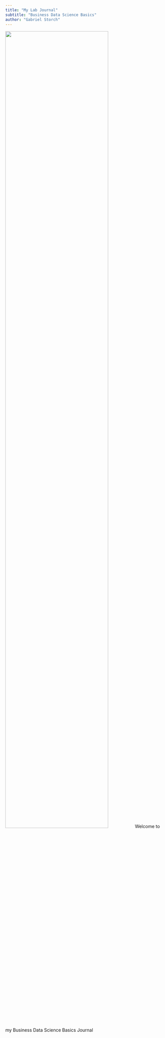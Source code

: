 ```yaml
---
title: "My Lab Journal"
subtitle: "Business Data Science Basics"
author: "Gabriel Storch"
---
```


![](assets/logo/logo.png){width=80% fig-align="center"}
Welcome to my Business Data Science Basics Journal